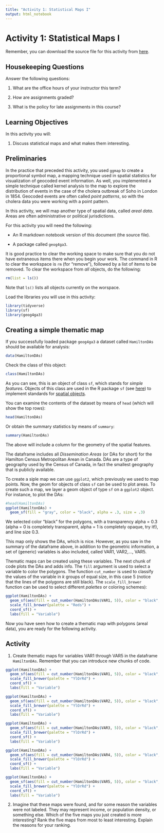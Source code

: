 ```yaml
---
title: "Activity 1: Statistical Maps I"
output: html_notebook
---
```


# Activity 1: Statistical Maps I

Remember, you can download the source file for this activity from [here](https://github.com/paezha/Spatial-Statistics-Course).

## Housekeeping Questions

Answer the following questions:

1. What are the office hours of your instructor this term?

2. How are assignments graded?

3. What is the policy for late assignments in this course?

## Learning Objectives

In this activity you will:

1. Discuss statistical maps and what makes them interesting.

## Preliminaries

In the practice that preceded this activity, you used `ggmap` to create a proportional symbol map, a mapping technique used in spatial statistics for visualization of geocoded event information. As well, you implemented a simple technique called kernel analysis to the map to explore the distribution of events in the case of the cholera outbreak of Soho in London in 1854. Geocoded events are often called _point patterns_, so with the cholera data you were working with a point pattern.

In this activity, we will map another type of spatial data, called _areal data_. Areas are often administrative or political jurisdictions.

For this activity you will need the following:

* An R markdown notebook version of this document (the source file).

* A package called `geog4ga3`.

It is good practice to clear the working space to make sure that you do not have extraneous items there when you begin your work. The command in R to clear the workspace is `rm` (for "remove"), followed by a list of items to be removed. To clear the workspace from _all_ objects, do the following:
```r
rm(list = ls())
```

Note that `ls()` lists all objects currently on the worspace.

Load the libraries you will use in this activity:
```r
library(tidyverse)
library(sf)
library(geog4ga3)
```

## Creating a simple thematic map

If you successfully loaded package `geog4ga3` a dataset called `HamiltonDAs` should be available for analysis:
```r
data(HamiltonDAs)
```

Check the class of this object:
```r
class(HamiltonDAs)
```

As you can see, this is an object of class `sf`, which stands for _simple features_. Objects of this class are used in the R package `sf` (see [here](https://cran.r-project.org/web/packages/sf/vignettes/sf1.html)) to implement standards for [spatial objects](https://en.wikipedia.org/wiki/Simple_Features).

You can examine the contents of the dataset by means of `head` (which will show the top rows):
```r
head(HamiltonDAs)
```

Or obtain the summary statistics by means of `summary`:
```r
summary(HamiltonDAs)
```

The above will include a column for the geometry of the spatial features.

The dataframe includes all _Dissemination Areas_ (or DAs for short) for the Hamilton Census Metropolitan Arean in Canada. DAs are a type of geography used by the Census of Canada, in fact the smallest geography that is publicly available.

To create a siple map we can use `ggplot2`, which previously we used to map points. Now, the geom for objects of class `sf` can be used to plot areas. To create such a map, we layer a geom object of type `sf` on a `ggplot2` object. For instance, to plot the DAs:
```r
#head(HamiltonDAs)
ggplot(HamiltonDAs) + 
  geom_sf(fill = "gray", color = "black", alpha = .3, size = .3)
```

We selected color "black" for the polygons, with a transparency alpha = 0.3 (alpha = 0 is completely transparent, alpha = 1 is completely opaque, try it!), and line size 0.3.

This map only shows the DAs, which is nice. However, as you saw in the summary of the dataframe above, in addition to the geometric information, a set of (generic) variables is also included, called VAR1, VAR2,..., VAR5.

Thematic maps can be created using these variables. The next chunk of code plots the DAs and adds info. The `fill` argument is used to select a variable to color the polygons. The function `cut_number` is used to classify the values of the variable in $k$ groups of equal size, in this case 5 (notice that the lines of the polygons are still black). The `scale_fill_brewer` function can be used to select different _palettes_ or coloring schemes):
```r
ggplot(HamiltonDAs) +
  geom_sf(aes(fill = cut_number(HamiltonDAs$VAR1, 5)), color = "black", alpha = 1, size = .3) +
  scale_fill_brewer(palette = "Reds") +
  coord_sf() +
  labs(fill = "Variable")
```

Now you have seen how to create a thematic map with polygons (areal data), you are ready for the following activity.

## Activity

1. Create thematic maps for variables VAR1 through VAR5 in the dataframe `HamiltonDAs`. Remember that you can introduce new chunks of code.

```r

ggplot(HamiltonDAs) +
  geom_sf(aes(fill = cut_number(HamiltonDAs$VAR1, 5)), color = "black", alpha = 1, size = .3) +
  scale_fill_brewer(palette = "YlOrRd") +
  coord_sf() +
  labs(fill = "Variable")

ggplot(HamiltonDAs) +
  geom_sf(aes(fill = cut_number(HamiltonDAs$VAR2, 5)), color = "black", alpha = 1, size = .3) +
  scale_fill_brewer(palette = "YlOrRd") +
  coord_sf() +
  labs(fill = "Variable")

ggplot(HamiltonDAs) +
  geom_sf(aes(fill = cut_number(HamiltonDAs$VAR3, 5)), color = "black", alpha = 1, size = .3) +
  scale_fill_brewer(palette = "YlOrRd") +
  coord_sf() +
  labs(fill = "Variable")

ggplot(HamiltonDAs) +
  geom_sf(aes(fill = cut_number(HamiltonDAs$VAR4, 5)), color = "black", alpha = 1, size = .3) +
  scale_fill_brewer(palette = "YlOrRd") +
  coord_sf() +
  labs(fill = "Variable")

ggplot(HamiltonDAs) +
  geom_sf(aes(fill = cut_number(HamiltonDAs$VAR5, 5)), color = "black", alpha = 1, size = .3) +
  scale_fill_brewer(palette = "YlOrRd") +
  coord_sf() +
  labs(fill = "Variable")
```



2. Imagine that these maps were found, and for some reason the variables were not labeled. They may represent income, or population density, or something else. Which of the five maps you just created is more interesting? Rank the five maps from most to least interesting. Explain the reasons for your ranking.